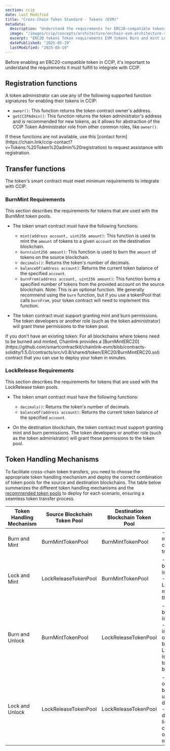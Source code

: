 ```yaml
---
section: ccip
date: Last Modified
title: "Cross-Chain Token Standard - Tokens (EVM)"
metadata:
  description: "Understand the requirements for ERC20-compatible tokens on EVM chains to integrate with CCIP, including registration functions and transfer function needs."
  image: "/images/ccip/concepts/architecture/onchain-evm-architecture-registry.jpg"
  excerpt: "ERC20 tokens Token requirements EVM tokens Burn and mint Lock and release Token compatibility Registration functions Transfer functions Token handling CCIP integration"
  datePublished: "2025-05-19"
  lastModified: "2025-05-19"
---
```



Before enabling an ERC20-compatible token in CCIP, it's important to understand the requirements it must fulfill to integrate with CCIP.

## Registration functions

A token administrator can use any of the following supported function signatures for enabling their tokens in CCIP:

- `owner()`: This function returns the token contract owner's address.
- `getCCIPAdmin()`: This function returns the token administrator's address and is recommended for new tokens, as it allows for abstraction of the CCIP Token Administrator role from other common roles, like `owner()`.

<Aside type="note" title="Token Admin Registration">
  If these functions are not available, use this [contact
  form](https://chain.link/ccip-contact?v=Tokens:%20Token%20admin%20registration) to request assistance with
  registration.
</Aside>

## Transfer functions

The token's smart contract must meet minimum requirements to integrate with CCIP.

### BurnMint Requirements

This section describes the requirements for tokens that are used with the BurnMint token pools.

- The token smart contract must have the following functions:
  - `mint(address account, uint256 amount)`: This function is used to mint the `amount` of tokens to a given `account` on the destination blockchain.
  - `burn(uint256 amount)`: This function is used to burn the `amount` of tokens on the source blockchain.
  - `decimals()`: Returns the token's number of decimals.
  - `balanceOf(address account)`: Returns the current token balance of the specified `account`.
  - `burnFrom(address account, uint256 amount)`: This function burns a specified number of tokens from the provided account on the source blockchain. Note: This is an optional function. We generally recommend using the `burn` function, but if you use a tokenPool that calls `burnFrom`, your token contract will need to implement this function.

- The token contract must support granting mint and burn permissions. The token developers or another role (such as the token administrator) will grant these permissions to the token pool.

<Aside type="note" title="Token Deployment">
  If you don't have an existing token: For all blockchains where tokens need to be burned and minted, Chainlink provides
  a
  [BurnMintERC20](https://github.com/smartcontractkit/chainlink-evm/blob/contracts-solidity/1.5.0/contracts/src/v0.8/shared/token/ERC20/BurnMintERC20.sol)
  contract that you can use to deploy your token in minutes.
</Aside>

### LockRelease Requirements

This section describes the requirements for tokens that are used with the LockRelease token pools.

- The token smart contract must have the following functions:
  - `decimals()`: Returns the token's number of decimals.
  - `balanceOf(address account)`: Returns the current token balance of the specified `account`.

- On the destination blockchain, the token contract must support granting mint and burn permissions. The token developers or another role (such as the token administrator) will grant these permissions to the token pool.

## Token Handling Mechanisms

To facilitate cross-chain token transfers, you need to choose the appropriate token handling mechanism and deploy the correct combination of token pools for the source and destination blockchains. The table below summarizes the different token handling mechanisms and the [recommended token pools](https://github.com/smartcontractkit/chainlink-ccip/tree/release/contracts-ccip-1.6.2/chains/evm/contracts/pools) to deploy for each scenario, ensuring a seamless token transfer process.

| Token Handling Mechanism | Source Blockchain Token Pool | Destination Blockchain Token Pool | Notes                                                                                                                                                                                                                 |
| ------------------------ | ---------------------------- | --------------------------------- | --------------------------------------------------------------------------------------------------------------------------------------------------------------------------------------------------------------------- |
| Burn and Mint            | BurnMintTokenPool            | BurnMintTokenPool                 | - Standard burn and mint mechanism for cross-chain token transfers.                                                                                                                                                   |
| Lock and Mint            | LockReleaseTokenPool         | BurnMintTokenPool                 | - The source blockchain is the issuing blockchain.<br />- LockReleaseTokenPool must be deployed on the issuing blockchain.                                                                                            |
| Burn and Unlock          | BurnMintTokenPool            | LockReleaseTokenPool              | - The destination blockchain is the issuing blockchain.<br />- BurnMintTokenPool is used to burn tokens on the source blockchain, and LockReleaseTokenPool is used to unlock tokens on the issuing blockchain.        |
| Lock and Unlock          | LockReleaseTokenPool         | LockReleaseTokenPool              | - Tokens are locked on the source blockchain and unlocked on the destination blockchain.<br />- Not recommended due to fragmented liquidity and requires careful management of liquidity across multiple blockchains. |
